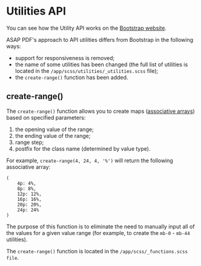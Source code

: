 
<Meta title='Utilities/API' />


# Utilities API

You can see how the Utility API works on the [Bootstrap website](https://getbootstrap.com/docs/5.1/utilities/api/).

ASAP PDF's approach to API utilities differs from Bootstrap in the following ways:
- support for responsiveness is removed;
- the name of some utilities has been changed (the full list of utilities is located in the `/app/scss/utilities/_utilities.scss` file);
- the `create-range()` function has been added.

## create-range()

The `create-range()` function allows you to create maps
([associative arrays](https://sass-lang.com/documentation/values/maps)) based on specified parameters:

1. the opening value of the range;
2. the ending value of the range;
3. range step;
4. postfix for the class name (determined by value type).

For example, `create-range(4, 24, 4, '%')` will return the following associative array:

```
(
	4p: 4%,
	8p: 8%,
	12p: 12%,
	16p: 16%,
	20p: 20%,
	24p: 24%
)
```

The purpose of this function is to eliminate the need to manually input all of the values for a given value range (for
example, to create the `mb-0` - `mb-44` utilities).

The `create-range()` function is located in the `/app/scss/_functions.scss file`.
